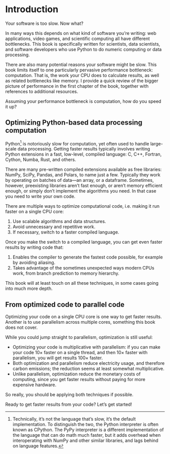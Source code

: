 # Introduction {.unnumbered}

Your software is too slow.
Now what?

In many ways this depends on what kind of software you're writing: web applications, video games, and scientific computing all have different bottlenecks.
This book is specifically written for scientists, data scientists, and software developers who use Python to do numeric computing or data processing.

There are also many potential reasons your software might be slow.
This book limits itself to one particularly pervasive performance bottleneck: computation.
That is, the work your CPU does to calculate results, as well as related bottlenecks like memory.
I provide a quick review of the bigger picture of performance in the first chapter of the book, together with references to additional resources.

Assuming your performance bottleneck is computation, how do you speed it up?

## Optimizing Python-based data processing computation

Python[^cpython] is notoriously slow for computation, yet often used to handle large-scale data processing.
Getting faster results typically involves writing Python extensions in a fast, low-level, compiled language: C, C++, Fortran, Cython, Numba, Rust, and others.

There are many pre-written compiled extensions available as free libraries: NumPy, SciPy, Pandas, and Polars, to name just a few.
Typically they work by operating on batches of data—an array, or a dataframe.
Sometimes, however, preexisting libraries aren't fast enough, or aren't memory efficient enough, or simply don't implement the algorithms you need.
In that case you need to write your own code.

There are multiple ways to optimize computational code, i.e. making it run faster on a single CPU core:

1. Use scalable algorithms and data structures.
2. Avoid unnecessary and repetitive work.
3. If necessary, switch to a faster compiled language.

Once you make the switch to a compiled language, you can get even faster results by writing code that:

1. Enables the compiler to generate the fastest code possible, for example by avoiding aliasing.
2. Takes advantage of the sometimes unexpected ways modern CPUs work, from branch prediction to memory hierarchy.

This book will at least touch on all these techniques, in some cases going into much more depth.

## From optimized code to parallel code

Optimizing your code on a single CPU core is one way to get faster results.
Another is to use parallelism across multiple cores, something this book does not cover.

While you could jump straight to parallelism, optimization is still useful:

* Optimizing your code is multiplicative with parallelism: if you can make your code 10× faster on a single thread, and then 10× faster with parallelism, you will get results 100× faster.
* Both optimization and parallelism reduce electricity usage, and therefore carbon emissions; the reduction seems at least somewhat multiplicative.
* Unlike parallelism, optimization reduce the monetary costs of computing, since you get faster results without paying for more expensive hardware.

So really, you should be applying both techniques if possible.

Ready to get faster results from your code?
Let's get started!

[^cpython]: Technically, it's not the language that's slow, it's the default implementation. To distinguish the two, the Python interpreter is often known as CPython. The PyPy interpreter is a different implementation of the language that can do math much faster, but it adds overhead when interoperating with NumPy and other similar libraries, and lags behind on language features.
